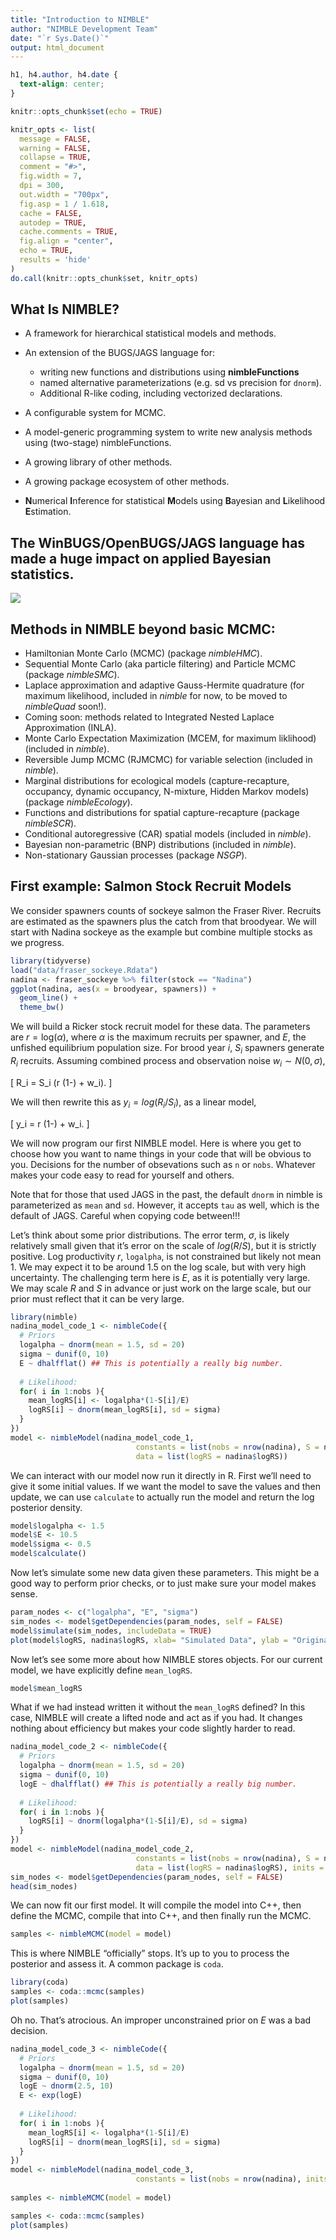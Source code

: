 ```yaml
---
title: "Introduction to NIMBLE"
author: "NIMBLE Development Team"
date: "`r Sys.Date()`"
output: html_document
---
```


```css
h1, h4.author, h4.date {
  text-align: center;
}
```

```r
knitr::opts_chunk$set(echo = TRUE)

knitr_opts <- list(
  message = FALSE,
  warning = FALSE,
  collapse = TRUE,
  comment = "#>",
  fig.width = 7,
  dpi = 300,
  out.width = "700px",
  fig.asp = 1 / 1.618,
  cache = FALSE,
  autodep = TRUE,
  cache.comments = TRUE,
  fig.align = "center",
  echo = TRUE,
  results = 'hide'
)
do.call(knitr::opts_chunk$set, knitr_opts)
```

## What Is NIMBLE?

- A framework for hierarchical statistical models and methods.
- An extension of the BUGS/JAGS language for:

    - writing new functions and distributions using **nimbleFunctions**
    - named alternative parameterizations (e.g. sd vs precision for `dnorm`).
    - Additional R-like coding, including vectorized declarations.
    
- A configurable system for MCMC.
- A model-generic programming system to write new analysis methods using (two-stage) nimbleFunctions.
- A growing library of other methods.
- A growing package ecosystem of other methods.
- **N**umerical **I**nference for statistical **M**odels using **B**ayesian and **L**ikelihood **E**stimation.

## The WinBUGS/OpenBUGS/JAGS language has made a huge impact on applied Bayesian statistics.

![](img/BUGS_Books.png)

## Methods in NIMBLE beyond basic MCMC:

- Hamiltonian Monte Carlo (MCMC) (package *nimbleHMC*).
- Sequential Monte Carlo (aka particle filtering) and Particle MCMC (package *nimbleSMC*).
- Laplace approximation and adaptive Gauss-Hermite quadrature (for maximum likelihood, included in *nimble* for now, to be moved to *nimbleQuad* soon!).
- Coming soon: methods related to Integrated Nested Laplace Approximation (INLA).
- Monte Carlo Expectation Maximization (MCEM, for maximum liklihood) (included in *nimble*).
- Reversible Jump MCMC (RJMCMC) for variable selection (included in *nimble*).
- Marginal distributions for ecological models (capture-recapture, occupancy, dynamic occupancy, N-mixture, Hidden Markov models) (package *nimbleEcology*).
- Functions and distributions for spatial capture-recapture (package *nimbleSCR*).
- Conditional autoregressive (CAR) spatial models (included in *nimble*).
- Bayesian non-parametric (BNP) distributions (included in *nimble*).
- Non-stationary Gaussian processes (package *NSGP*).

## First example: Salmon Stock Recruit Models

We consider spawners counts of sockeye salmon the Fraser River. Recruits are estimated as the spawners plus the catch from that broodyear. We will start with Nadina sockeye as the example but combine multiple stocks as we progress. 

```r
library(tidyverse)
load("data/fraser_sockeye.Rdata")
nadina <- fraser_sockeye %>% filter(stock == "Nadina")
ggplot(nadina, aes(x = broodyear, spawners)) +
  geom_line() + 
  theme_bw()
```

We will build a Ricker stock recruit model for these data. The parameters are $r = \mbox{log}(\alpha)$, where $\alpha$ is the maximum recruits per spawner, and $E$, the unfished equilibrium population size. For brood year $i$, $S_i$ spawners generate $R_i$ recruits. Assuming combined process and observation noise $w_{i} \sim N(0,\sigma)$,

\[
  R_i = S_i \mbox{exp}\Big(r \big(1-\frac{S_i}{E}\big) + w_i\Big).
\]

We will then rewrite this as $y_i = log(R_i/S_i)$, as a linear model,

\[
  y_i = r \big(1-\frac{S_i}{E}\big) + w_i.
\]

We will now program our first NIMBLE model. Here is where you get to choose how you want to name things in your code that will be obvious to you. Decisions for the number of obsevations such as `n` or `nobs`. Whatever makes your code easy to read for yourself and others.

Note that for those that used JAGS in the past, the default `dnorm` in nimble is parameterized as `mean` and `sd`. However, it accepts `tau` as well, which is the default of JAGS. Careful when copying code between!!!

Let's think about some prior distributions. The error term, $\sigma$, is likely relatively small given that it's error on the scale of $log(R/S)$, but it is strictly positive. Log productivity $r$, `logalpha`, is not constrained but likely not mean 1. We may expect it to be around 1.5 on the log scale, but with very high uncertainty. The challenging term here is $E$, as it is potentially very large. We may scale $R$ and $S$ in advance or just work on the large scale, but our prior must reflect that it can be very large.

```r
library(nimble)
nadina_model_code_1 <- nimbleCode({
  # Priors
  logalpha ~ dnorm(mean = 1.5, sd = 20)
  sigma ~ dunif(0, 10)
  E ~ dhalfflat() ## This is potentially a really big number.
  
  # Likelihood:
  for( i in 1:nobs ){
    mean_logRS[i] <- logalpha*(1-S[i]/E)
    logRS[i] ~ dnorm(mean_logRS[i], sd = sigma)
  }
})
model <- nimbleModel(nadina_model_code_1,
                            constants = list(nobs = nrow(nadina), S = nadina$spawners/1000),
                            data = list(logRS = nadina$logRS))
```

We can interact with our model now run it directly in R. First we'll need to give it some initial values. If we want the model to save the values and then update, we can use `calculate` to actually run the model and return the log posterior density.

```r
model$logalpha <- 1.5
model$E <- 10.5
model$sigma <- 0.5
model$calculate()
```

Now let's simulate some new data given these parameters. This might be a good way to perform prior checks, or to just make sure your model makes sense.

```r
param_nodes <- c("logalpha", "E", "sigma")
sim_nodes <- model$getDependencies(param_nodes, self = FALSE)
model$simulate(sim_nodes, includeData = TRUE)
plot(model$logRS, nadina$logRS, xlab= "Simulated Data", ylab = "Original Data")
```

Now let's see some more about how NIMBLE stores objects. For our current model, we have explicitly define `mean_logRS`.

```r
model$mean_logRS
```

What if we had instead written it without the `mean_logRS` defined? In this case, NIMBLE will create a lifted node and act as if you had. It changes nothing about efficiency but makes your code slightly harder to read.

```r
nadina_model_code_2 <- nimbleCode({
  # Priors
  logalpha ~ dnorm(mean = 1.5, sd = 20)
  sigma ~ dunif(0, 10)
  logE ~ dhalfflat() ## This is potentially a really big number.
  
  # Likelihood:
  for( i in 1:nobs ){
    logRS[i] ~ dnorm(logalpha*(1-S[i]/E), sd = sigma)
  }
})
model <- nimbleModel(nadina_model_code_2,
                            constants = list(nobs = nrow(nadina), S = nadina$spawners/10000),
                            data = list(logRS = nadina$logRS), inits = list(logalpha = 1.5, E = 10.5, sigma = 0.5))
sim_nodes <- model$getDependencies(param_nodes, self = FALSE)
head(sim_nodes)
```

We can now fit our first model. It will compile the model into C++, then define the MCMC, compile that into C++, and then finally run the MCMC.

```r
samples <- nimbleMCMC(model = model)
```

This is where NIMBLE "officially" stops. It's up to you to process the posterior and assess it. A common package is `coda`.

```r
library(coda)
samples <- coda::mcmc(samples)
plot(samples)
```

Oh no. That's atrocious. An improper unconstrained prior on $E$ was a bad decision.

```r
nadina_model_code_3 <- nimbleCode({
  # Priors
  logalpha ~ dnorm(mean = 1.5, sd = 20)
  sigma ~ dunif(0, 10)
  logE ~ dnorm(2.5, 10)
  E <- exp(logE)
  
  # Likelihood:
  for( i in 1:nobs ){
    mean_logRS[i] <- logalpha*(1-S[i]/E)
    logRS[i] ~ dnorm(mean_logRS[i], sd = sigma)
  }
})
model <- nimbleModel(nadina_model_code_3,
                            constants = list(nobs = nrow(nadina), inits = list(logalpha = 1.5, logE = log(10.5), sigma = 0.5)))
  
samples <- nimbleMCMC(model = model)

samples <- coda::mcmc(samples)
plot(samples)
```

